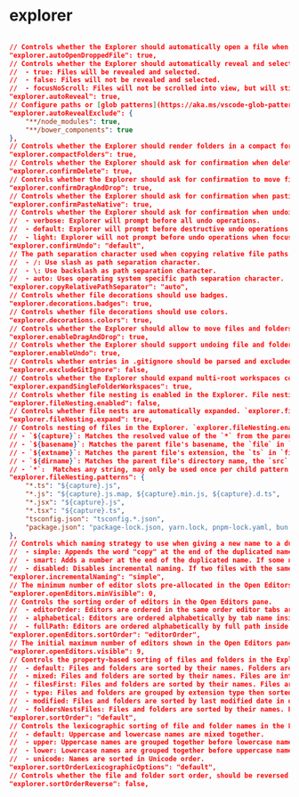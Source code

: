 # explorer
```json

// Controls whether the Explorer should automatically open a file when it is dropped into the explorer
"explorer.autoOpenDroppedFile": true,
// Controls whether the Explorer should automatically reveal and select files when opening them.
//  - true: Files will be revealed and selected.
//  - false: Files will not be revealed and selected.
//  - focusNoScroll: Files will not be scrolled into view, but will still be focused.
"explorer.autoReveal": true,
// Configure paths or [glob patterns](https://aka.ms/vscode-glob-patterns) for excluding files and folders from being revealed and selected in the Explorer when they are opened. Glob patterns are always evaluated relative to the path of the workspace folder unless they are absolute paths.
"explorer.autoRevealExclude": {
    "**/node_modules": true,
    "**/bower_components": true
},
// Controls whether the Explorer should render folders in a compact form. In such a form, single child folders will be compressed in a combined tree element. Useful for Java package structures, for example.
"explorer.compactFolders": true,
// Controls whether the Explorer should ask for confirmation when deleting a file via the trash.
"explorer.confirmDelete": true,
// Controls whether the Explorer should ask for confirmation to move files and folders via drag and drop.
"explorer.confirmDragAndDrop": true,
// Controls whether the Explorer should ask for confirmation when pasting native files and folders.
"explorer.confirmPasteNative": true,
// Controls whether the Explorer should ask for confirmation when undoing.
//  - verbose: Explorer will prompt before all undo operations.
//  - default: Explorer will prompt before destructive undo operations.
//  - light: Explorer will not prompt before undo operations when focused.
"explorer.confirmUndo": "default",
// The path separation character used when copying relative file paths.
//  - /: Use slash as path separation character.
//  - \: Use backslash as path separation character.
//  - auto: Uses operating system specific path separation character.
"explorer.copyRelativePathSeparator": "auto",
// Controls whether file decorations should use badges.
"explorer.decorations.badges": true,
// Controls whether file decorations should use colors.
"explorer.decorations.colors": true,
// Controls whether the Explorer should allow to move files and folders via drag and drop. This setting only effects drag and drop from inside the Explorer.
"explorer.enableDragAndDrop": true,
// Controls whether the Explorer should support undoing file and folder operations.
"explorer.enableUndo": true,
// Controls whether entries in .gitignore should be parsed and excluded from the Explorer. Similar to `files.exclude`.
"explorer.excludeGitIgnore": false,
// Controls whether the Explorer should expand multi-root workspaces containing only one folder during initialization
"explorer.expandSingleFolderWorkspaces": true,
// Controls whether file nesting is enabled in the Explorer. File nesting allows for related files in a directory to be visually grouped together under a single parent file.
"explorer.fileNesting.enabled": false,
// Controls whether file nests are automatically expanded. `explorer.fileNesting.enabled` must be set for this to take effect.
"explorer.fileNesting.expand": true,
// Controls nesting of files in the Explorer. `explorer.fileNesting.enabled` must be set for this to take effect. Each __Item__ represents a parent pattern and may contain a single `*` character that matches any string. Each __Value__ represents a comma separated list of the child patterns that should be shown nested under a given parent. Child patterns may contain several special tokens:
// - `${capture}`: Matches the resolved value of the `*` from the parent pattern
// - `${basename}`: Matches the parent file's basename, the `file` in `file.ts`
// - `${extname}`: Matches the parent file's extension, the `ts` in `file.ts`
// - `${dirname}`: Matches the parent file's directory name, the `src` in `src/file.ts`
// - `*`:  Matches any string, may only be used once per child pattern
"explorer.fileNesting.patterns": {
    "*.ts": "${capture}.js",
    "*.js": "${capture}.js.map, ${capture}.min.js, ${capture}.d.ts",
    "*.jsx": "${capture}.js",
    "*.tsx": "${capture}.ts",
    "tsconfig.json": "tsconfig.*.json",
    "package.json": "package-lock.json, yarn.lock, pnpm-lock.yaml, bun.lockb"
},
// Controls which naming strategy to use when giving a new name to a duplicated Explorer item on paste.
//  - simple: Appends the word "copy" at the end of the duplicated name potentially followed by a number.
//  - smart: Adds a number at the end of the duplicated name. If some number is already part of the name, tries to increase that number.
//  - disabled: Disables incremental naming. If two files with the same name exist you will be prompted to overwrite the existing file.
"explorer.incrementalNaming": "simple",
// The minimum number of editor slots pre-allocated in the Open Editors pane. If set to 0 the Open Editors pane will dynamically resize based on the number of editors.
"explorer.openEditors.minVisible": 0,
// Controls the sorting order of editors in the Open Editors pane.
//  - editorOrder: Editors are ordered in the same order editor tabs are shown.
//  - alphabetical: Editors are ordered alphabetically by tab name inside each editor group.
//  - fullPath: Editors are ordered alphabetically by full path inside each editor group.
"explorer.openEditors.sortOrder": "editorOrder",
// The initial maximum number of editors shown in the Open Editors pane. Exceeding this limit will show a scroll bar and allow resizing the pane to display more items.
"explorer.openEditors.visible": 9,
// Controls the property-based sorting of files and folders in the Explorer. When `explorer.fileNesting.enabled` is enabled, also controls sorting of nested files.
//  - default: Files and folders are sorted by their names. Folders are displayed before files.
//  - mixed: Files and folders are sorted by their names. Files are interwoven with folders.
//  - filesFirst: Files and folders are sorted by their names. Files are displayed before folders.
//  - type: Files and folders are grouped by extension type then sorted by their names. Folders are displayed before files.
//  - modified: Files and folders are sorted by last modified date in descending order. Folders are displayed before files.
//  - foldersNestsFiles: Files and folders are sorted by their names. Folders are displayed before files. Files with nested children are displayed before other files.
"explorer.sortOrder": "default",
// Controls the lexicographic sorting of file and folder names in the Explorer.
//  - default: Uppercase and lowercase names are mixed together.
//  - upper: Uppercase names are grouped together before lowercase names.
//  - lower: Lowercase names are grouped together before uppercase names.
//  - unicode: Names are sorted in Unicode order.
"explorer.sortOrderLexicographicOptions": "default",
// Controls whether the file and folder sort order, should be reversed.
"explorer.sortOrderReverse": false,
```